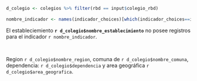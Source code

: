 ```r
d_colegio <- colegios %>% filter(rbd == input$colegio_rbd)
  
nombre_indicador <- names(indicador_choices)[which(indicador_choices==input$indicador)]
```

El estableciemiento **`r d_colegio$nombre_establecimiento`** no posee registros para el indicador `r nombre_indicador`.

<br>

Region `r d_colegio$nombre_region`, comuna de `r d_colegio$nombre_comuna`, dependencia: `r d_colegio$dependencia` y area geogr&aacute;fica `r d_colegio$area_geografica`.


